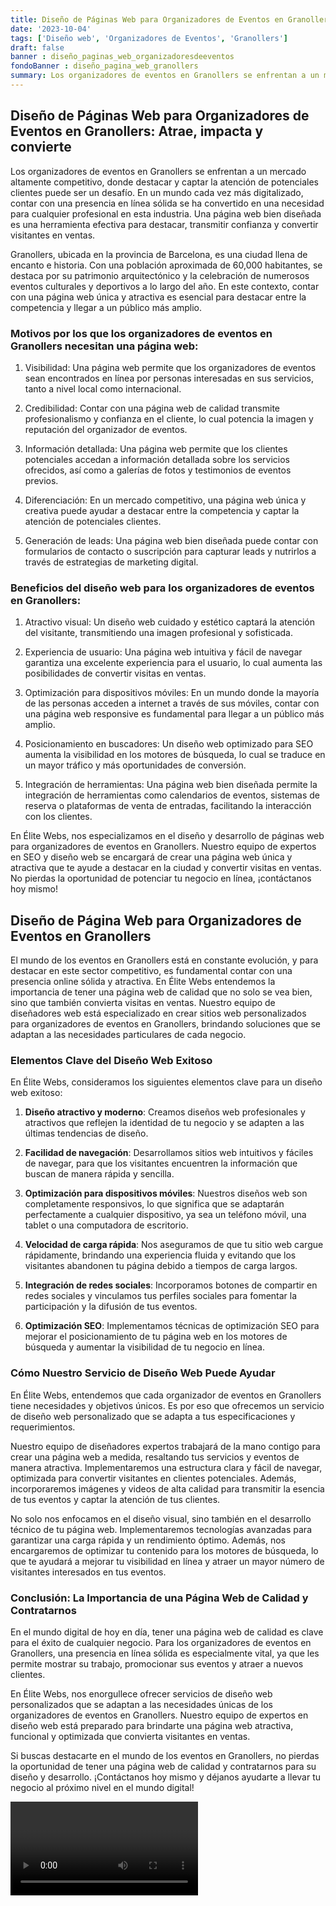 ```yaml
---
title: Diseño de Páginas Web para Organizadores de Eventos en Granollers
date: '2023-10-04'
tags: ['Diseño web', 'Organizadores de Eventos', 'Granollers']
draft: false
banner : diseño_paginas_web_organizadoresdeeventos
fondoBanner : diseño_pagina_web_granollers
summary: Los organizadores de eventos en Granollers se enfrentan a un mercado altamente competitivo, donde destacar y captar la atención de potenciales clientes puede ser un desafío. En un mundo cada vez más digitalizado, contar con una presencia en línea sólida se ha convertido en una necesidad para cualquier profesional en esta industria. Una página web bien diseñada es una herramienta efectiva para destacar, transmitir confianza y convertir visitantes en ventas.
---
```


## Diseño de Páginas Web para Organizadores de Eventos en Granollers: Atrae, impacta y convierte 

Los organizadores de eventos en Granollers se enfrentan a un mercado altamente competitivo, donde destacar y captar la atención de potenciales clientes puede ser un desafío. En un mundo cada vez más digitalizado, contar con una presencia en línea sólida se ha convertido en una necesidad para cualquier profesional en esta industria. Una página web bien diseñada es una herramienta efectiva para destacar, transmitir confianza y convertir visitantes en ventas.

Granollers, ubicada en la provincia de Barcelona, es una ciudad llena de encanto e historia. Con una población aproximada de 60,000 habitantes, se destaca por su patrimonio arquitectónico y la celebración de numerosos eventos culturales y deportivos a lo largo del año. En este contexto, contar con una página web única y atractiva es esencial para destacar entre la competencia y llegar a un público más amplio.

### Motivos por los que los organizadores de eventos en Granollers necesitan una página web:

1. Visibilidad: Una página web permite que los organizadores de eventos sean encontrados en línea por personas interesadas en sus servicios, tanto a nivel local como internacional.

2. Credibilidad: Contar con una página web de calidad transmite profesionalismo y confianza en el cliente, lo cual potencia la imagen y reputación del organizador de eventos.

3. Información detallada: Una página web permite que los clientes potenciales accedan a información detallada sobre los servicios ofrecidos, así como a galerías de fotos y testimonios de eventos previos.

4. Diferenciación: En un mercado competitivo, una página web única y creativa puede ayudar a destacar entre la competencia y captar la atención de potenciales clientes.

5. Generación de leads: Una página web bien diseñada puede contar con formularios de contacto o suscripción para capturar leads y nutrirlos a través de estrategias de marketing digital.

### Beneficios del diseño web para los organizadores de eventos en Granollers:

1. Atractivo visual: Un diseño web cuidado y estético captará la atención del visitante, transmitiendo una imagen profesional y sofisticada.

2. Experiencia de usuario: Una página web intuitiva y fácil de navegar garantiza una excelente experiencia para el usuario, lo cual aumenta las posibilidades de convertir visitas en ventas.

3. Optimización para dispositivos móviles: En un mundo donde la mayoría de las personas acceden a internet a través de sus móviles, contar con una página web responsive es fundamental para llegar a un público más amplio.

4. Posicionamiento en buscadores: Un diseño web optimizado para SEO aumenta la visibilidad en los motores de búsqueda, lo cual se traduce en un mayor tráfico y más oportunidades de conversión.

5. Integración de herramientas: Una página web bien diseñada permite la integración de herramientas como calendarios de eventos, sistemas de reserva o plataformas de venta de entradas, facilitando la interacción con los clientes.

En Élite Webs, nos especializamos en el diseño y desarrollo de páginas web para organizadores de eventos en Granollers. Nuestro equipo de expertos en SEO y diseño web se encargará de crear una página web única y atractiva que te ayude a destacar en la ciudad y convertir visitas en ventas. No pierdas la oportunidad de potenciar tu negocio en línea, ¡contáctanos hoy mismo!

<GifSeo />

<Cta />

## Diseño de Página Web para Organizadores de Eventos en Granollers

El mundo de los eventos en Granollers está en constante evolución, y para destacar en este sector competitivo, es fundamental contar con una presencia online sólida y atractiva. En Élite Webs entendemos la importancia de tener una página web de calidad que no solo se vea bien, sino que también convierta visitas en ventas. Nuestro equipo de diseñadores web está especializado en crear sitios web personalizados para organizadores de eventos en Granollers, brindando soluciones que se adaptan a las necesidades particulares de cada negocio.

### Elementos Clave del Diseño Web Exitoso

En Élite Webs, consideramos los siguientes elementos clave para un diseño web exitoso:

1. **Diseño atractivo y moderno**: Creamos diseños web profesionales y atractivos que reflejen la identidad de tu negocio y se adapten a las últimas tendencias de diseño.

2. **Facilidad de navegación**: Desarrollamos sitios web intuitivos y fáciles de navegar, para que los visitantes encuentren la información que buscan de manera rápida y sencilla.

3. **Optimización para dispositivos móviles**: Nuestros diseños web son completamente responsivos, lo que significa que se adaptarán perfectamente a cualquier dispositivo, ya sea un teléfono móvil, una tablet o una computadora de escritorio.

4. **Velocidad de carga rápida**: Nos aseguramos de que tu sitio web cargue rápidamente, brindando una experiencia fluida y evitando que los visitantes abandonen tu página debido a tiempos de carga largos.

5. **Integración de redes sociales**: Incorporamos botones de compartir en redes sociales y vinculamos tus perfiles sociales para fomentar la participación y la difusión de tus eventos.

6. **Optimización SEO**: Implementamos técnicas de optimización SEO para mejorar el posicionamiento de tu página web en los motores de búsqueda y aumentar la visibilidad de tu negocio en línea.

### Cómo Nuestro Servicio de Diseño Web Puede Ayudar

En Élite Webs, entendemos que cada organizador de eventos en Granollers tiene necesidades y objetivos únicos. Es por eso que ofrecemos un servicio de diseño web personalizado que se adapta a tus especificaciones y requerimientos.

Nuestro equipo de diseñadores expertos trabajará de la mano contigo para crear una página web a medida, resaltando tus servicios y eventos de manera atractiva. Implementaremos una estructura clara y fácil de navegar, optimizada para convertir visitantes en clientes potenciales. Además, incorporaremos imágenes y videos de alta calidad para transmitir la esencia de tus eventos y captar la atención de tus clientes.

No solo nos enfocamos en el diseño visual, sino también en el desarrollo técnico de tu página web. Implementaremos tecnologías avanzadas para garantizar una carga rápida y un rendimiento óptimo. Además, nos encargaremos de optimizar tu contenido para los motores de búsqueda, lo que te ayudará a mejorar tu visibilidad en línea y atraer un mayor número de visitantes interesados en tus eventos.

### Conclusión: La Importancia de una Página Web de Calidad y Contratarnos

En el mundo digital de hoy en día, tener una página web de calidad es clave para el éxito de cualquier negocio. Para los organizadores de eventos en Granollers, una presencia en línea sólida es especialmente vital, ya que les permite mostrar su trabajo, promocionar sus eventos y atraer a nuevos clientes.

En Élite Webs, nos enorgullece ofrecer servicios de diseño web personalizados que se adaptan a las necesidades únicas de los organizadores de eventos en Granollers. Nuestro equipo de expertos en diseño web está preparado para brindarte una página web atractiva, funcional y optimizada que convierta visitantes en ventas.

Si buscas destacarte en el mundo de los eventos en Granollers, no pierdas la oportunidad de tener una página web de calidad y contratarnos para su diseño y desarrollo. ¡Contáctanos hoy mismo y déjanos ayudarte a llevar tu negocio al próximo nivel en el mundo digital!

<Video />

<CtaBot job='Organizadores de Eventos' city='Granollers'/>

<Gmaps query='Granollers+españa+maps' />